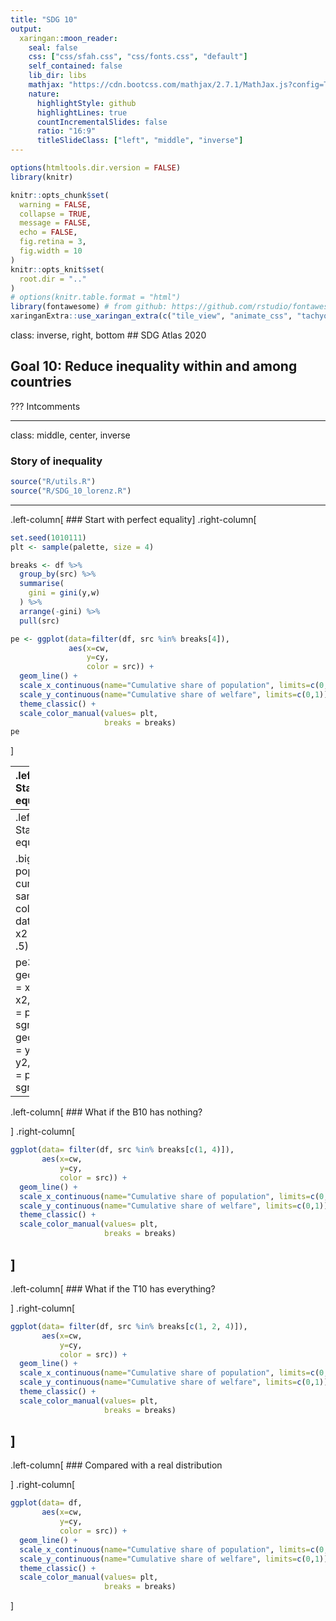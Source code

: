 ```yaml
---
title: "SDG 10"
output:
  xaringan::moon_reader:
    seal: false
    css: ["css/sfah.css", "css/fonts.css", "default"]
    self_contained: false
    lib_dir: libs
    mathjax: "https://cdn.bootcss.com/mathjax/2.7.1/MathJax.js?config=TeX-MML-AM_HTMLorMML"
    nature:
      highlightStyle: github
      highlightLines: true
      countIncrementalSlides: false
      ratio: "16:9"
      titleSlideClass: ["left", "middle", "inverse"]
---
```

```r
options(htmltools.dir.version = FALSE)
library(knitr)

knitr::opts_chunk$set(
  warning = FALSE,
  collapse = TRUE,
  message = FALSE,
  echo = FALSE,
  fig.retina = 3,
  fig.width = 10
)
knitr::opts_knit$set(
  root.dir = ".."
)
# options(knitr.table.format = "html")
library(fontawesome) # from github: https://github.com/rstudio/fontawesome
xaringanExtra::use_xaringan_extra(c("tile_view", "animate_css", "tachyons"))
```

class: inverse, right, bottom
## SDG Atlas 2020

## Goal 10: Reduce inequality within and among countries

???
Intcomments

---

class: middle, center, inverse

### Story of inequality
```r
source("R/utils.R")
source("R/SDG_10_lorenz.R")
```
---

.left-column[
### Start with perfect equality
]
.right-column[
```r

set.seed(1010111)
plt <- sample(palette, size = 4)

breaks <- df %>%
  group_by(src) %>%
  summarise(
    gini = gini(y,w)
  ) %>%
  arrange(-gini) %>%
  pull(src)

pe <- ggplot(data=filter(df, src %in% breaks[4]),
             aes(x=cw,
                 y=cy,
                 color = src)) +
  geom_line() +
  scale_x_continuous(name="Cumulative share of population", limits=c(0,1)) +
  scale_y_continuous(name="Cumulative share of welfare", limits=c(0,1)) +
  theme_classic() +
  scale_color_manual(values= plt,
                     breaks = breaks)
pe

```
]

---
.left-column[
### Start with perfect equality

.big[welfare and population cummulate at the same pace]
]
.right-column[
```r

sgm <- data.frame(x1 = 0, x2 = 0.25, y1 = 0.25, y2 = .25)

pe2 <- pe +
  geom_segment(aes(x = x1, y = y1, xend = x2, yend = y2), colour = palette[10], data = sgm) +
  geom_segment(aes(x = y1, y = x1, xend = y2, yend = x2), colour = palette[10], data = sgm)
pe2
```
]

---
.left-column[
### Start with perfect equality

.big[welfare and population cummulate at the same pace]
]
.right-column[
```r

sgm2 <- data.frame(x1 = 0, x2 = .5, y1 = .5, y2 = .5)

pe3 <- pe2 +
  geom_segment(aes(x = x1, y = y1, xend = x2, yend = y2, colour = palette[11]), data = sgm2) +
  geom_segment(aes(x = y1, y = x1, xend = y2, yend = x2, colour = palette[11]), data = sgm2)
pe3
```
]

---
.left-column[
### What if the B10 has nothing?

]
.right-column[
```r
ggplot(data= filter(df, src %in% breaks[c(1, 4)]),
       aes(x=cw,
           y=cy,
           color = src)) +
  geom_line() +
  scale_x_continuous(name="Cumulative share of population", limits=c(0,1)) +
  scale_y_continuous(name="Cumulative share of welfare", limits=c(0,1)) +
  theme_classic() +
  scale_color_manual(values= plt, 
                     breaks = breaks)

```
]
---
.left-column[
### What if the T10 has everything?

]
.right-column[
```r
ggplot(data= filter(df, src %in% breaks[c(1, 2, 4)]),
       aes(x=cw,
           y=cy,
           color = src)) +
  geom_line() +
  scale_x_continuous(name="Cumulative share of population", limits=c(0,1)) +
  scale_y_continuous(name="Cumulative share of welfare", limits=c(0,1)) +
  theme_classic() +
  scale_color_manual(values= plt, 
                     breaks = breaks)

```
]
---
.left-column[
### Compared with a real distribution

]
.right-column[
```r
ggplot(data= df,
       aes(x=cw,
           y=cy,
           color = src)) +
  geom_line() +
  scale_x_continuous(name="Cumulative share of population", limits=c(0,1)) +
  scale_y_continuous(name="Cumulative share of welfare", limits=c(0,1)) +
  theme_classic() +
  scale_color_manual(values= plt, 
                     breaks = breaks)

```
]
